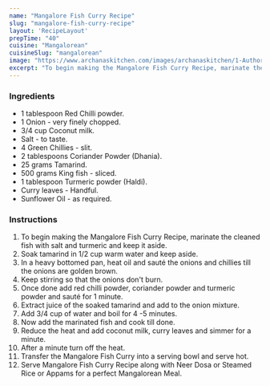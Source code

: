 ---
name: "Mangalore Fish Curry Recipe"
slug: "mangalore-fish-curry-recipe"
layout: 'RecipeLayout'
prepTime: "40"
cuisine: "Mangalorean"
cuisineSlug: "mangalorean"
image: "https://www.archanaskitchen.com/images/archanaskitchen/1-Author/Monika_Manchanda/Mangalore_Fish_Curry.jpg"
excerpt: "To begin making the Mangalore Fish Curry Recipe, marinate the cleaned fish with salt and turmeric and keep it aside"
---

### Ingredients

- 1 tablespoon Red Chilli powder.
- 1 Onion - very finely chopped.
- 3/4 cup Coconut milk.
- Salt - to taste.
- 4 Green Chillies - slit.
- 2 tablespoons Coriander Powder (Dhania).
- 25 grams Tamarind.
- 500 grams King fish - sliced.
- 1 tablespoon Turmeric powder (Haldi).
- Curry leaves - Handful.
- Sunflower Oil - as required.

### Instructions

1. To begin making the Mangalore Fish Curry Recipe, marinate the cleaned fish with salt and turmeric and keep it aside.
1. Soak tamarind in 1/2 cup warm water and keep aside.
1. In a heavy bottomed pan, heat oil and sauté the onions and chillies till the onions are golden brown.
1. Keep stirring so that the onions don't burn.
1. Once done add red chilli powder, coriander powder and turmeric powder and sauté for 1 minute.
1. Extract juice of the soaked tamarind and add to the onion mixture.
1. Add 3/4 cup of water and boil for 4 -5 minutes.
1. Now add the marinated fish and cook till done.
1. Reduce the heat and add coconut milk, curry leaves and simmer for a minute.
1. After a minute turn off the heat.
1. Transfer the Mangalore Fish Curry into a serving bowl and serve hot.
1. Serve Mangalore Fish Curry Recipe along with Neer Dosa or Steamed Rice or Appams for a perfect Mangalorean Meal.
